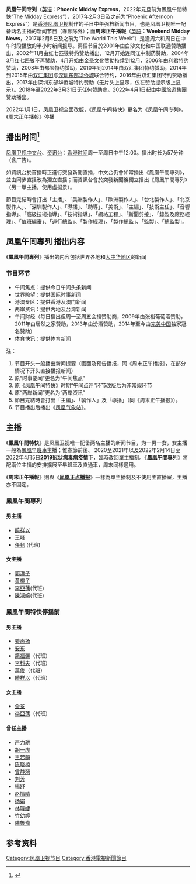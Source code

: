 {{refimprove|time=2014-05-24T12:44:25+00:00}}
{{In-progress_tvshow}}
{{電視節目信息框
| 名稱       = 凤凰午间專列<br/>{{lang|en|Phoenix Midday Express}}
| 圖片       = [[File:AE_20140523.JPG|300px]]
| 圖說       = 《凤凰午间專列》现时的片头
| 類型       = 新闻
| 主持       = 详见“主播”一节
| 地區       = {{HK}}
| 語言       = [[普通话|普通话]]
| 製片人     = [[凤凰卫视|凤凰卫视]]新闻部
| 每集長    = 大约60分钟（含广告） 
| 電視網     = [[凤凰卫视|凤凰卫视]][[凤凰卫视中文台|中文台]]、[[凤凰卫视资讯台|资讯台]]
| 視頻制式   = <small>'''2001年1月1日至2013年'''</small><br/>[[576i|576i]] [[縱橫比_(圖像)|4:3]]<br/><small>'''2013年至2013年12月31日'''</small><br/>[[576i|576i]] [[縱橫比_(圖像)|4:3]]（[[標清|標清]]）<br/>[[1080i|1080i50]] [[縱橫比_(圖像)|16:9]]（[[高清電視|高清]]）<br /><small>'''2014年1月1日至今'''</small><br/>[[576i|576i]] [[縱橫比_(圖像)|16:9]]（[[標清|標清]]）<br/>[[1080i|1080i50]] [[縱橫比_(圖像)|16:9]]（[[高清電視|高清]]）
| 音頻制式   = 立體聲
| 首播地區   ={{HK}}
| 開始       = 2001年1月1日
| 結束       = 至今
| 官方網站   = http://phtv.ifeng.com/program/wjtk/
| 製作網站   = http://v.ifeng.com/vlist/tv/wjtk/all/0/1/detail.shtml
}}
{{電視節目信息框
| 名稱       = 周末正午播報<br/>{{lang|en|Weekend Midday News}}
| 圖片       = [[File:周末正午播报.jpg|300px]]
| 圖說       = 《周末正午播報》停播前的片頭
| 類型       = 新闻
| 主持       = 详见“主播”一节
| 地區       = {{HK}}
| 語言       = [[普通话|普通话]]
| 製片人     = [[凤凰卫视|凤凰卫视]]新闻部
| 每集長    = 30分钟（含广告） 
| 電視網     = [[凤凰卫视|凤凰卫视]][[凤凰卫视资讯台|资讯台]]
| 視頻制式   = <small>'''2001年1月6日至2013年'''</small><br/>[[576i|576i]] [[縱橫比_(圖像)|4:3]]<br/><small>'''2013年至2013年12月29日'''</small><br/>[[576i|576i]] [[縱橫比_(圖像)|4:3]]（[[標清|標清]]）<br/>[[1080i|1080i50]] [[縱橫比_(圖像)|16:9]]（[[高清電視|高清]]）<br /><small>'''2014年1月4日至今'''</small><br/>[[576i|576i]] [[縱橫比_(圖像)|16:9]]（[[標清|標清]]）<br/>[[1080i|1080i50]] [[縱橫比_(圖像)|16:9]]（[[高清電視|高清]]）
| 音頻制式   = 立體聲
| 首播地區   ={{HK}}
| 開始       = 2001年1月6日
| 結束       = 2021年12月26日
| 官方網站   = http://phtv.ifeng.com/program/wjtk/zmzwbb/
| 製作網站   = <!--http://v.ifeng.com/vlist/tv/zmzwbb/all/0/1/detail.shtml-->
}}
{{UTC+8}}
'''凤凰午间专列'''（[[英语|英语]]：'''Phoenix Midday Express'''，2022年元旦前为鳳凰午間特快“The Midday Express”），2017年2月3日及之前为“Phoenix Afternoon Express”）是[[香港|香港]][[凤凰卫视|凤凰卫视]]制作的平日中午强档新闻节目，也是凤凰卫视唯一配备两名主播的新闻节目（春節除外）；而'''周末正午播報'''（[[英語|英語]]：'''Weekend Midday News'''，2017年2月5日及之前为“The World This Week”）是逢周六和周日在中午时段播放的半小时新闻报导。兩個节目於2001年由白沙文化和中国联通赞助播出，2002年11月由红七匹狼特约赞助播出，12月开始连同江中制药赞助，2004年3月红七匹狼不再赞助，4月开始由金圣文化赞助持续到12月，2006年由利君特约赞助，2008年由都宝特约赞助，2010年到2014年由双汇集团特约赞助，2014年到2015年由[[双汇集团|双汇集团]]与[[东部华侨城|深圳东部华侨城]]联合特约，2016年由双汇集团特约赞助播出，2017年由深圳东部华侨城特约赞助（无片头上显示，仅在赞助提示版上显示）。2018年至2022年3月31日无任何赞助商。2022年4月1日起由[[中國旅遊集團|中國旅遊集團]]赞助播出。

2022年1月1日，凤凰卫视全面改版，《凤凰午间特快》更名为《凤凰午间专列》，《周末正午播報》停播

==播出时间<ref>{{Cite web |url=http://phtv.ifeng.com/epg/ |title=节目单 |accessdate=2014-05-24 |archive-date=2013-07-14 |archive-url=https://web.archive.org/web/20130714052031/http://phtv.ifeng.com/epg/ |dead-url=yes }}</ref>==
[[凤凰卫视|凤凰卫视]][[凤凰卫视中文台|中文台]]、[[凤凰卫视资讯台|资讯台]]：[[香港时间|香港时间]]周一至周日中午12:00。播出时长为57分钟（含广告）。

如資訊台於首播時正進行突發新聞直播，中文台仍會如常播出《鳳凰午間專列》，並由同步直播改為獨立直播；而資訊台會於突發新聞後獨立播出《鳳凰午間專列》（另一單主播，使用虛擬景）。

節目完結時會打出「主播」、「美洲製作人」、「歐洲製作人」、「台北製作人」、「北京製作人」、「深圳製作人」、「導播」、「助導」、「美術」、「主編」、「技術主任」、「音響指導」、「高級技術指導」、「技術指導」、「網絡工程」、「新聞剪接」、「錄製及廠務經理」、「值班編審」、「運行總監」、「製作經理」、「製作總監」、「監製」、「總監製」。

==凤凰午间專列 播出内容==
《'''鳳凰午間專列'''》播出的内容包括世界各地和[[大中华地区|大中华地区]]的新闻

===节目环节===
* 午间焦点：提供今日午间头条新闻
* 世界瞭望：提供国际时事新闻
* 港澳专区：提供香港及澳门新闻
* 两岸资讯：提供内地及台湾新闻
* 午间财经（每日播出但周一至周五会播赞助商，2009年由张裕葡萄酒赞助，2011年由居然之家赞助，2013年由汾酒赞助，2014年至今由[[完美中国|完美中国]]独家冠名赞助）
* 体育快讯：提供体育新闻

注：
# 节目开头一般播出新闻提要（画面及预告播报，同《周末正午播报》，在部分情况下开头直接播报新闻）
# 原“时事要闻”更名为“午间焦点” 
# 原《凤凰午间特快》时期“午间点评”环节改版后为非常规环节
# 原“两岸新闻”更名为“两岸资讯”
# 節目完結時會打出「主編」、「製作人」及「導播」（同《周末正午播报》）。
# 节目播出后播出《[[凤凰气象站|凤凰气象站]]》。

==主播==
《'''鳳凰午間特快'''》是凤凰卫视唯一配备两名主播的新闻节目，为一男一女，女主播一般為[[鳳凰早班車|鳳凰早班車]]主播；惟春節前後、 2020至2021年以及2022年2月14日至2022年4月5日'''[[2019冠狀病毒病疫情|2019冠狀病毒病疫情]]'''下，臨時改回單主播制。《'''鳳凰午間專列'''》將配兩位主播的安排擴展至早班車及直通車，周末同樣適用。

《'''周末正午播報'''》則與《'''[[凤凰正点播报|凤凰正点播报]]'''》一樣為單主播制及不使用主直播室，主播亦不固定。

===鳳凰午間專列===
====男主播====
*[[饒祥以|饒祥以]]
*[[王峰|王峰]]
*[[任韧|任韧]] (代班)

====女主播====
*[[郭洋子|郭洋子]]
*[[黄橙子|黄橙子]]
*[[李亞蒨|李亞蒨]](代班)
*[[陳淑婉|陳淑婉]](代班)

===鳳凰午間特快停播前===
====男主播====
*[[姜声扬|姜声扬]]
*[[安东_(主持人)|安东]]
*[[简福疆|简福疆]]（代班）
*[[李科夫|李科夫]]（代班）
*[[萬俊|萬俊]]（代班）
*[[饒祥以|饒祥以]]（代班）

====女主播====
*[[全荃|全荃]]
*[[李亞蒨|李亞蒨]]（代班）

====曾任主播====
*[[严力耕|严力耕]]
*[[胡一虎|胡一虎]]
*[[王若麟|王若麟]]
*[[陈晓楠|陈晓楠]]
*[[曾静漪|曾静漪]] 
*[[刘芳_(主持人)|刘芳]]
*[[楊舒|楊舒]]
*[[赵情晴|赵情晴]]
*[[杨娟|杨娟]]
*[[林瑋婕|林瑋婕]]
*[[竹幼婷|竹幼婷]]
*[[陳魯豫|陳魯豫]]

==参考资料==
{{reflist}}
[[Category:凤凰卫视节目|Category:凤凰卫视节目]]
[[Category:香港電視新聞節目|Category:香港電視新聞節目]]